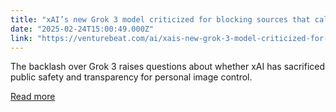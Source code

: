 ```yaml
---
title: "xAI’s new Grok 3 model criticized for blocking sources that call Musk, Trump top spreaders of misinformation"
date: "2025-02-24T15:00:49.000Z"
link: "https://venturebeat.com/ai/xais-new-grok-3-model-criticized-for-blocking-sources-that-call-musk-trump-top-spreaders-of-misinformation/"
---
```


The backlash over Grok 3 raises questions about whether xAI has sacrificed public safety and transparency for personal image control.

[Read more](https://venturebeat.com/ai/xais-new-grok-3-model-criticized-for-blocking-sources-that-call-musk-trump-top-spreaders-of-misinformation/)
